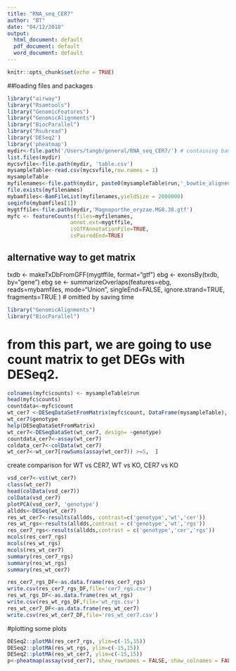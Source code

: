 ```yaml
---
title: "RNA_seq_CER7"
author: "BT"
date: "04/12/2018"
output:
  html_document: default
  pdf_document: default
  word_document: default
---
```


```r
knitr::opts_chunk$set(echo = TRUE)
```

##loading files and packages
```r
library("airway")
library("Rsamtools")
library("GenomicFeatures")
library("GenomicAlignments")
library("BiocParallel")
library("Rsubread")
library('DESeq2')
library('pheatmap')
mydir<-file.path('/Users/tangb/general/RNA_seq_CER7/') # containing bam files generated by aligning to genome reference
list.files(mydir)
mycsvfile<-file.path(mydir, 'table.csv')
mysampleTable<-read.csv(mycsvfile,row.names = 1)
mysampleTable
myfilenames<-file.path(mydir, paste0(mysampleTable$run,'_bowtie_aligned.sorted.bam'))
file.exists(myfilenames)
mybamfiles<-BamFileList(myfilenames,yieldSize = 2000000)
seqinfo(mybamfiles[1])
mygtffile<-file.path(mydir,'Magnaporthe_oryzae.MG8.38.gtf')
myfc <- featureCounts(files=myfilenames, 
                    annot.ext=mygtffile, 
                    isGTFAnnotationFile=TRUE,
                    isPairedEnd=TRUE)

```
## alternative way to get matrix
txdb <- makeTxDbFromGFF(mygtffile, format="gtf")
ebg <- exonsBy(txdb, by="gene")
ebg
se <- summarizeOverlaps(features=ebg, 
                        reads=mybamfiles,
                        mode="Union",
                        singleEnd=FALSE,
                        ignore.strand=TRUE,
                        fragments=TRUE ) # omitted by saving time
```r
library("GenomicAlignments")
library("BiocParallel")
```

# from this part, we are going to use count matrix to get DEGs with DESeq2.
```r
colnames(myfc$counts) <- mysampleTable$run
head(myfc$counts)
countdata<-myfc$count
wt_cer7 <-DESeqDataSetFromMatrix(myfc$count, DataFrame(mysampleTable), ~genotype)
wt_cer7$genotype
help(DESeqDataSetFromMatrix)
wt_cer7<-DESeqDataSet(wt_cer7, design= ~genotype)
countdata_cer7<-assay(wt_cer7)
coldata_cer7<-colData(wt_cer7)
wt_cer7<-wt_cer7[rowSums(assay(wt_cer7)) >=5,  ]
```

create comparison for WT vs CER7, WT vs KO, CER7 vs KO
```r
vsd_cer7<-vst(wt_cer7)
class(wt_cer7)
head(colData(vsd_cer7))
colData(vsd_cer7)
plotPCA(vsd_cer7, 'genotype')
alldds<-DESeq(wt_cer7)
res_wt_cer7<-results(alldds, contrast=c('genotype','wt','cer'))
res_wt_rgs<-results(alldds,contrast = c('genotype','wt','rgs'))
res_cer7_rgs<-results(alldds,contrast = c('genotype','cer','rgs'))
mcols(res_cer7_rgs)
mcols(res_wt_rgs)
mcols(res_wt_cer7)
summary(res_cer7_rgs)
summary(res_wt_rgs)
summary(res_wt_cer7)

res_cer7_rgs_DF<-as.data.frame(res_cer7_rgs)
write.csv(res_cer7_rgs_DF,file='cer7_rgs.csv')
res_wt_rgs_DF<-as.data.frame(res_wt_rgs)
write.csv(res_wt_rgs_DF,file='wt_rgs.csv')
res_wt_cer7_DF<-as.data.frame(res_wt_cer7)
write.csv(res_wt_cer7_DF,file='res_wt_cer7.csv')

```
#plotting some plots

```r
DESeq2::plotMA(res_cer7_rgs, ylim=c(-15,15))
DESeq2::plotMA(res_wt_rgs, ylim=c(-15,15))
DESeq2::plotMA(res_wt_cer7, ylim=c(-15,15))
p<-pheatmap(assay(vsd_cer7), show_rownames = FALSE, show_colnames = FALSE, cellwidth = 15)
```

